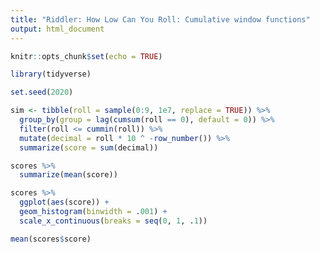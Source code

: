 ```yaml
---
title: "Riddler: How Low Can You Roll: Cumulative window functions"
output: html_document
---
```


```r
knitr::opts_chunk$set(echo = TRUE)
```

```r
library(tidyverse)

set.seed(2020)

sim <- tibble(roll = sample(0:9, 1e7, replace = TRUE)) %>%
  group_by(group = lag(cumsum(roll == 0), default = 0)) %>%
  filter(roll <= cummin(roll)) %>%
  mutate(decimal = roll * 10 ^ -row_number()) %>%
  summarize(score = sum(decimal))
```

```r
scores %>%
  summarize(mean(score))

scores %>%
  ggplot(aes(score)) +
  geom_histogram(binwidth = .001) +
  scale_x_continuous(breaks = seq(0, 1, .1))

mean(scores$score)
```


